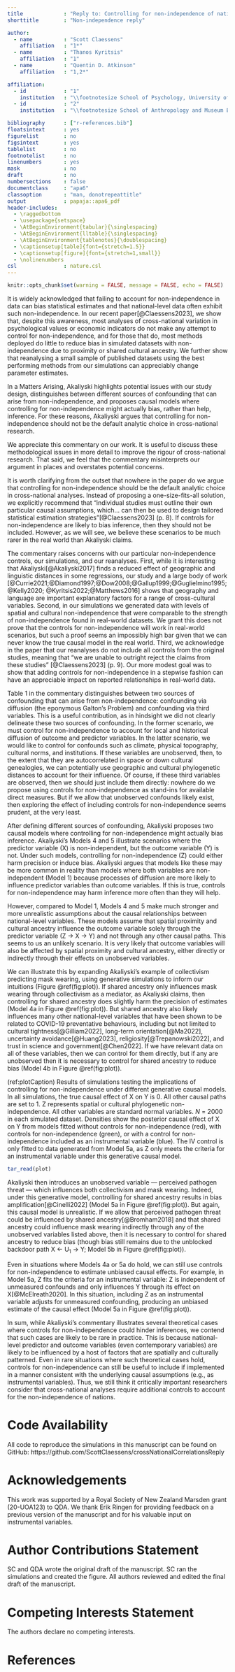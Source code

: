 ```yaml
---
title             : "Reply to: Controlling for non-independence of nations should NOT be the default choice in cross-cultural research"
shorttitle        : "Non-independence reply"

author: 
  - name          : "Scott Claessens"
    affiliation   : "1*"
  - name          : "Thanos Kyritsis"
    affiliation   : "1"
  - name          : "Quentin D. Atkinson"
    affiliation   : "1,2*"

affiliation:
  - id            : "1"
    institution   : "\\footnotesize School of Psychology, University of Auckland, Auckland, New Zealand"
  - id            : "2"
    institution   : "\\footnotesize School of Anthropology and Museum Ethnography, University of Oxford, Oxford, United Kingdom \\newline *email: scott.claessens@gmail.com; q.atkinson@auckland.ac.nz"

bibliography      : ["r-references.bib"]
floatsintext      : yes
figurelist        : no
figsintext        : yes
tablelist         : no
footnotelist      : no
linenumbers       : yes
mask              : no
draft             : no
numbersections    : false
documentclass     : "apa6"
classoption       : "man, donotrepeattitle"
output            : papaja::apa6_pdf
header-includes: 
  - \raggedbottom
  - \usepackage{setspace}
  - \AtBeginEnvironment{tabular}{\singlespacing}
  - \AtBeginEnvironment{lltable}{\singlespacing}
  - \AtBeginEnvironment{tablenotes}{\doublespacing}
  - \captionsetup[table]{font={stretch=1.5}}
  - \captionsetup[figure]{font={stretch=1,small}}
  - \nolinenumbers
csl               : nature.csl
---
```

 
\linenumbers

```r
knitr::opts_chunk$set(warning = FALSE, message = FALSE, echo = FALSE)
```

It is widely acknowledged that failing to account for non-independence in data 
can bias statistical estimates and that national-level data often exhibit such 
non-independence. In our recent paper[@Claessens2023], we show that, despite 
this awareness, most analyses of cross-national variation in psychological 
values or economic indicators do not make any attempt to control for 
non-independence, and for those that do, most methods deployed do little to
reduce bias in simulated datasets with non-independence due to proximity or
shared cultural ancestry. We further show that reanalysing a small sample of
published datasets using the best performing methods from our simulations can 
appreciably change parameter estimates.

In a Matters Arising, Akaliyski highlights potential issues with our study 
design, distinguishes between different sources of confounding that can arise 
from non-independence, and proposes causal models where controlling for 
non-independence might actually bias, rather than help, inference. For these 
reasons, Akaliyski argues that controlling for non-independence 
should not be the default analytic choice in cross-national research.

We appreciate this commentary on our work. It is useful to discuss these 
methodological issues in more detail to improve the rigour of cross-national 
research. That said, we feel that the commentary misinterprets our 
argument in places and overstates potential concerns.

It is worth clarifying from the outset that nowhere in the paper do we argue 
that controlling for non-independence should be the default analytic choice 
in cross-national analyses. Instead of proposing a one-size-fits-all 
solution, we explicitly recommend that "individual studies must outline 
their own particular causal assumptions, which... can then be used to design 
tailored statistical estimation strategies"[@Claessens2023] (p. 8). If controls
for non-independence are likely to bias inference, then they should not be 
included. However, as we will see, we believe these scenarios to be much 
rarer in the real world than Akaliyski claims.

The commentary raises concerns with our particular non-independence controls, 
our simulations, and our reanalyses. First, while it is interesting that 
Akaliyski[@Akaliyski2017] finds a reduced effect of geographic and linguistic 
distances in some regressions, our study and a large body of work 
[@Currie2021;@Diamond1997;@Dow2008;@Gallup1999;@Guglielmino1995;@Kelly2020;
@Kyritsis2022;@Matthews2016] shows that geography and language are important 
explanatory factors for a range of cross-cultural variables. Second, in our 
simulations we generated data with levels of spatial and cultural 
non-independence that were comparable to the strength of non-independence 
found in real-world datasets. We grant this does not prove that the controls 
for non-independence will work in real-world scenarios, but such a proof 
seems an impossibly high bar given that we can never know the true causal 
model in the real world. Third, we acknowledge in the paper that our 
reanalyses do not include all controls from the original studies, meaning
that "we are unable to outright reject the claims from these studies"
[@Claessens2023] (p. 9). Our more modest goal was to show that adding 
controls for non-independence in a stepwise fashion can have an appreciable
impact on reported relationships in real-world data.

Table 1 in the commentary distinguishes between two sources of 
confounding that can arise from non-independence: confounding via diffusion 
(the eponymous Galton's Problem) and confounding via third variables. This 
is a useful contribution, as in hindsight we did not clearly delineate these 
two sources of confounding. In the former scenario, we must control for 
non-independence to account for local and historical diffusion of outcome 
and predictor variables. In the latter scenario, we would like to control 
for confounds such as climate, physical topography, cultural norms, and 
institutions. If these variables are unobserved, then, to the extent that
they are autocorrelated in space or down cultural genealogies, we can 
potentially use geographic and cultural phylogenetic distances to account 
for their influence. Of course, if these third variables are observed, then 
we should just include them directly: nowhere do we propose using controls 
for non-independence as stand-ins for available direct measures. But if we 
allow that unobserved confounds likely exist, then exploring the effect of
including controls for non-independence seems prudent, at the very least.

After defining different sources of confounding, Akaliyski proposes two 
causal models where controlling for non-independence might actually bias 
inference. Akaliyski's Models 4 and 5 illustrate scenarios where the predictor 
variable (X) is non-independent, but the outcome variable (Y) is not. Under 
such models, controlling for non-independence (Z) could either harm precision 
or induce bias. Akaliyski argues that models like these may be more common 
in reality than models where both variables are non-independent (Model 1) 
because processes of diffusion are more likely to influence predictor 
variables than outcome variables. If this is true, controls for 
non-independence may harm inference more often than they will help.

However, compared to Model 1, Models 4 and 5 make much stronger and more 
unrealistic assumptions about the causal relationships between 
national-level variables. These models assume that spatial proximity and 
cultural ancestry influence the outcome variable solely through the 
predictor variable (Z → X → Y) and not through any other causal paths. This 
seems to us an unlikely scenario. It is very likely that outcome variables
will also be affected by spatial proximity and cultural ancestry, either 
directly or indirectly through their effects on unobserved variables.

We can illustrate this by expanding Akaliyski's example of collectivism 
predicting mask wearing, using generative simulations to inform our intuitions 
(Figure \@ref(fig:plot)). If shared ancestry only influences mask 
wearing through collectivism as a mediator, as Akaliyski claims, then 
controlling for shared ancestry does slightly harm the precision of estimates
(Model 4a in Figure \@ref(fig:plot)). But shared ancestry also likely 
influences many other national-level variables that have been shown to be 
related to COVID-19 preventative behaviours, including but not limited to 
cultural tightness[@Gilliam2022], long-term orientation[@Ma2022], uncertainty
avoidance[@Huang2023], religiosity[@Trepanowski2022], and trust in science
and government[@Chen2022]. If we have relevant data on all of these variables, 
then we can control for them directly, but if any are unobserved then it is 
necessary to control for shared ancestry to reduce bias (Model 4b in Figure 
\@ref(fig:plot)).

(ref:plotCaption) Results of simulations testing the implications of controlling for non-independence under different generative causal models. In all simulations, the true causal effect of X on Y is 0. All other causal paths are set to 1. Z represents spatial or cultural phylogenetic non-independence. All other variables are standard normal variables. _N_ = 2000 in each simulated dataset. Densities show the posterior causal effect of X on Y from models fitted without controls for non-independence (red), with controls for non-independence (green), or with a control for non-independence included as an instrumental variable (blue). The IV control is only fitted to data generated from Model 5a, as Z only meets the criteria for an instrumental variable under this generative causal model.

```r
tar_read(plot)
```

Akaliyski then introduces an unobserved variable --- perceived pathogen threat 
--- which influences both collectivism and mask wearing. Indeed, under this 
generative model, controlling for shared ancestry results in bias 
amplification[@Cinelli2022] (Model 5a in Figure \@ref(fig:plot)). 
But again, this causal model is unrealistic. If we allow that perceived pathogen
threat could be influenced by shared ancestry[@Bromham2018] and that shared 
ancestry could influence mask wearing indirectly through any of the unobserved 
variables listed above, then it is necessary to control for shared ancestry to 
reduce bias (though bias still remains due to the unblocked backdoor path 
X ← U~1~ → Y; Model 5b in Figure \@ref(fig:plot)).

Even in situations where Models 4a or 5a do hold, we can still use controls for 
non-independence to estimate unbiased causal effects. For example, in Model 5a,
Z fits the criteria for an instrumental variable: Z is independent of unmeasured
confounds and only influences Y through its effect on X[@McElreath2020]. In this 
situation, including Z as an instrumental variable adjusts for unmeasured
confounding, producing an unbiased estimate of the causal effect (Model 5a in 
Figure \@ref(fig:plot)).

In sum, while Akaliyski's commentary illustrates several theoretical cases 
where controls for non-independence could hinder inferences, we contend that 
such cases are likely to be rare in practice. This is because national-level 
predictor and outcome variables (even contemporary variables) are likely to be 
influenced by a host of factors that are spatially and culturally patterned. 
Even in rare situations where such theoretical cases hold, controls for 
non-independence can still be useful to include if implemented in a manner 
consistent with the underlying causal assumptions (e.g., as instrumental 
variables). Thus, we still think it critically important researchers consider
that cross-national analyses require additional controls to account for the 
non-independence of nations.

\newpage
\nolinenumbers

# Code Availability

All code to reproduce the simulations in this manuscript can be found on 
GitHub: https://github.com/ScottClaessens/crossNationalCorrelationsReply

# Acknowledgements

This work was supported by a Royal Society of New Zealand Marsden grant 
(20-UOA123) to QDA. We thank Erik Ringen for providing feedback on a previous
version of the manuscript and for his valuable input on instrumental variables.

# Author Contributions Statement

SC and QDA wrote the original draft of the manuscript. SC ran the simulations 
and created the figure. All authors reviewed and edited the final draft of the 
manuscript.

# Competing Interests Statement

The authors declare no competing interests.

\newpage

# References

\begingroup
<div id="refs" custom-style="Bibliography"></div>
\endgroup
